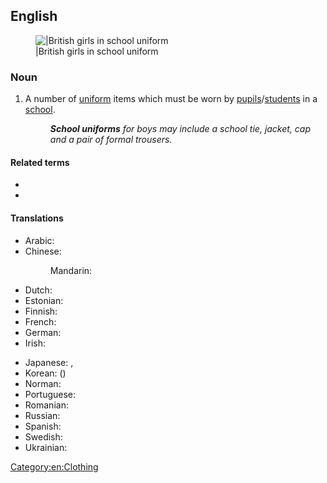 ==English==
{{wikipedia}}
[[File:School uniforms GBR.jpg|thumb||British girls in school uniform]]

===Noun===
{{en-noun|~}}

# A number of [[uniform]] items which must be worn by [[pupil]]s/[[student]]s in a [[school]].
#: '''''School uniforms''' for boys may include a school tie, jacket, cap and a pair of formal trousers.''

====Related terms====
* {{l|en|gym uniform}}
* {{l|en|school tie}}

====Translations====
{{trans-top|uniform items to be worn by students in a school}}
* Arabic: {{t|ar|زِي مَدْرَسِيّ|m}}
* Chinese:
*: Mandarin: {{t+|cmn|校服|tr=xiàofú|sc=Hani}}
* Dutch: {{t+|nl|schooluniform|n}}
* Estonian: {{t|et|koolivorm}}
* Finnish: {{t+|fi|koulupuku}}
* French: {{t|fr|[[uniforme]] [[scolaire]]|f}}
* German: {{t+|de|Schuluniform|f}}
* Irish: {{t|ga|éide scoile|f}}
{{trans-mid}}
* Japanese: {{t+|ja|学生服|tr=がくせいふく, gakusei-fuku}}, {{t+|ja|制服|tr=せいふく, seifuku}}
* Korean: {{t+|ko|교복}} ({{t+|ko|校服|sc=Hani}})
* Norman: {{t|nrf|unniforme d'êcole|m}}
* Portuguese: {{t|pt|[[uniforme]] [[escolar]]|m}}
* Romanian: {{t|ro|uniformă școlară|f}}
* Russian: {{t+|ru|шко́льная фо́рма|f}}
* Spanish: {{t|es|uniforme escolar|m}}
* Swedish: {{t|sv|skoluniform|c}}
* Ukrainian: {{t-needed|uk}}
{{trans-bottom}}

[[Category:en:Clothing]]